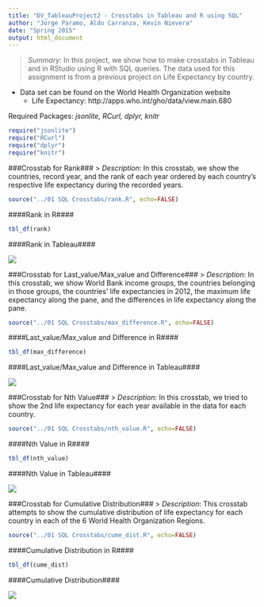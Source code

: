 ```yaml
---
title: "DV_TableauProject2 - Crosstabs in Tableau and R using SQL"
author: "Jorge Paramo, Aldo Carranza, Kevin Nievera"
date: "Spring 2015"
output: html_document
---
```


> *Summary*: In this project, we show how to make crosstabs in Tableau and in RStudio using R with SQL queries. The data used for this assignment is from a previous project on Life Expectancy by country.

* Data set can be found on the World Health Organization website
    + Life Expectancy: http://apps.who.int/gho/data/view.main.680

Required Packages: *jsonlite, RCurl, dplyr, knitr*

```r
require("jsonlite")
require("RCurl")
require("dplyr")
require("knitr")
```
###Crosstab for Rank###
> *Description*: In this crosstab, we show the countries, record year, and the rank of each year ordered by each country's respective life expectancy during the recorded years.

```r
source("../01 SQL Crosstabs/rank.R", echo=FALSE)
```

####Rank in R####

```r
tbl_df(rank)
```

####Rank in Tableau####

![](../rank.png) 

###Crosstab for Last_value/Max_value and Difference###
> *Description*: In this crosstab, we show World Bank income groups, the countries belonging in those groups, the countries' life expectancies in 2012, the maximum life expectancy along the pane, and the differences in life expectancy along the pane.

```r
source("../01 SQL Crosstabs/max_difference.R", echo=FALSE)
```

####Last_value/Max_value and Difference in R####

```r
tbl_df(max_difference)
```

####Last_value/Max_value and Difference in Tableau####

![](../max_difference.png)

###Crosstab for Nth Value###
> *Description*: In this crosstab, we tried to show the 2nd life expectancy for each year available in the data for each country.

```r
source("../01 SQL Crosstabs/nth_value.R", echo=FALSE)
```

####Nth Value in R####
```r
tbl_df(nth_value)
```

####Nth Value in Tableau####

![](../nth.png) 

###Crosstab for Cumulative Distribution###
> *Description*: This crosstab attempts to show the cumulative distribution of life expectancy for each country in each of the 6 World Health Organization Regions.

```r
source("../01 SQL Crosstabs/cume_dist.R", echo=FALSE)
```

####Cumulative Distribution in R####
```r
tbl_df(cume_dist)
```

####Cumulative Distribution####

![](../cume_dist.png) 



